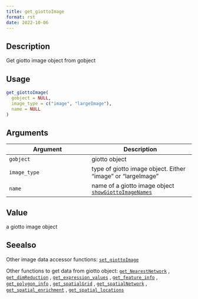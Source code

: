 ```yaml
--- 
title: get_giottoImage 
format: rst 
date: 2022-10-06 
--- 
```


## Description

Get giotto image object from gobject


## Usage

```r
get_giottoImage(
  gobject = NULL,
  image_type = c("image", "largeImage"),
  name = NULL
)
```


## Arguments

Argument      |Description
------------- |----------------
`gobject`     |     giotto object
`image_type`     |     type of giotto image object. Either "image" or "largeImage"
`name`     |     name of a giotto image object [`showGiottoImageNames`](#showgiottoimagenames)


## Value

a giotto image object


## Seealso

Other image data accessor functions:
 [`set_giottoImage`](#setgiottoimage) 
 
 Other functions to get data from giotto object:
 [`get_NearestNetwork`](#getnearestnetwork) ,
 [`get_dimReduction`](#getdimreduction) ,
 [`get_expression_values`](#getexpressionvalues) ,
 [`get_feature_info`](#getfeatureinfo) ,
 [`get_polygon_info`](#getpolygoninfo) ,
 [`get_spatialGrid`](#getspatialgrid) ,
 [`get_spatialNetwork`](#getspatialnetwork) ,
 [`get_spatial_enrichment`](#getspatialenrichment) ,
 [`get_spatial_locations`](#getspatiallocations)


